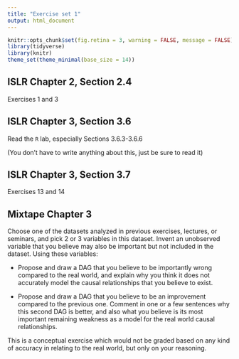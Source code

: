 ```yaml
---
title: "Exercise set 1"
output: html_document
---
```


```r
knitr::opts_chunk$set(fig.retina = 3, warning = FALSE, message = FALSE)
library(tidyverse)
library(knitr)
theme_set(theme_minimal(base_size = 14))
```

## ISLR Chapter 2, Section 2.4

Exercises 1 and 3

## ISLR Chapter 3, Section 3.6

Read the `R` lab, especially Sections 3.6.3-3.6.6

(You don't have to write anything about this, just be sure to read it)

## ISLR Chapter 3, Section 3.7

Exercises 13 and 14

## Mixtape Chapter 3

Choose one of the datasets analyzed in previous exercises, lectures, or seminars, and pick 2 or 3 variables in this dataset. Invent an unobserved variable that you believe may also be important but not included in the dataset. Using these variables:

-   Propose and draw a DAG that you believe to be importantly wrong compared to the real world, and explain why you think it does not accurately model the causal relationships that you believe to exist.

-   Propose and draw a DAG that you believe to be an improvement compared to the previous one. Comment in one or a few sentences why this second DAG is better, and also what you believe is its most important remaining weakness as a model for the real world causal relationships.

This is a conceptual exercise which would not be graded based on any kind of accuracy in relating to the real world, but only on your reasoning.

